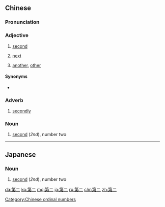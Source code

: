 ==Chinese==
{{zh-forms}}

===Pronunciation===
{{zh-pron
|m=dì-èr
|c=dai6 ji6
|h=pfs=thi-ngi
|mn=tē-jī/tē-lī
|mn-t=doin6 ri6
|cat=adv,a,n
}}

===Adjective===
{{zh-adj}}

# [[second]]
#: {{zh-x|有 晚上，有 早晨，是 第二 日。|'''second''' day|ref={{w2|zh|新標點和合本}} ({{w|Chinese Union Version|Chinese Union Version with New Punctuation}}), {{lang|zh|創世記}} (Genesis) 1:8}} {{attention|zh|has the translation been cut off?}}
# [[next]]
#: {{zh-x|第二 天|the '''next''' day}}
# {{lb|zh|Cantonese}} [[another]], [[other]]
#: {{zh-x|第二 日 先 再 搵 你 傾偈 啦。|Let's talk again '''some other''' day.|C}}

====Synonyms====
* {{sense|another}} {{qual|Cantonese|contraction}} {{zh-l|第|dai6}}

===Adverb===
{{zh-adv}}

# [[secondly]]

===Noun===
{{zh-noun}}

# [[second]] (''2nd''), number two

----

==Japanese==
{{ja-kanjitab|第|二}}

===Noun===
{{ja-noun|だいに}}

# [[second]] (''2nd''), number two

[[Category:Chinese ordinal numbers]]

[[da:第二]]
[[ko:第二]]
[[mg:第二]]
[[ja:第二]]
[[ru:第二]]
[[chr:第二]]
[[zh:第二]]